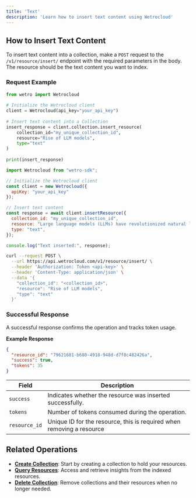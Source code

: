 ```yaml
---
title: 'Text'
description: 'Learn how to insert text content using Wetrocloud'
---
```


## How to Insert Text Content

To insert text content into a collection, make a `POST` request to the `/v1/resource/insert/` endpoint with the required parameters in the body. The resource should be the text content you want to index.

### Request Example
<CodeGroup>
 
```python Python
from wetro import Wetrocloud
    
# Initialize the Wetrocloud client
client = Wetrocloud(api_key="your_api_key")
    
# Insert text content into a Collection
insert_response = client.collection.insert_resource(
    collection_id="my_unique_collection_id",
    resource="Rise of LLM models", 
    type="text"
)
    
print(insert_response)
```

```javascript JavaScript
import Wetrocloud from "wetro-sdk";

// Initialize the Wetrocloud client
const client = new Wetrocloud({
  apiKey: "your_api_key"
});

// Insert text content
const response = await client.insertResource({
  collection_id: "my_unique_collection_id",
  resource: "Large language models (LLMs) have revolutionized natural language processing, enabling sophisticated text generation and understanding. These models, trained on vast amounts of data, can perform tasks ranging from translation to creative writing.",
  type: "text",
});

console.log("Text inserted:", response);
```

```bash cURL
curl --request POST \
  --url https://api.wetrocloud.com/v1/resource/insert/ \
  --header 'Authorization: Token <api-key>' \
  --header 'Content-Type: application/json' \
  --data '{
    "collection_id": "<collection_id>",
    "resource": "Rise of LLM models",
    "type": "text"
  }'
```
</CodeGroup>

### Successful Response

A successful response confirms the operation and tracks token usage.

**Example Response**

```json
{
  "resource_id": "79621681-b680-4918-948d-d7f8c482426a",
  "success": true,
  "tokens": 35
}
```

| Field      | Description                                     |
|------------|-------------------------------------------------|
| `success`  | Indicates whether the resource was inserted successfully. |
| `tokens`   | Number of tokens consumed during the operation. |
| `resource_id`   | Unique ID for the resource, this is required when removing a resource |

## Related Operations

- **[Create Collection](create)**: Start by creating a collection to hold your resources.
- **[Query Resources](query)**: Access and retrieve insights from the indexed resources.
- **[Delete Collection](delete)**: Remove collections and their resources when no longer needed.
